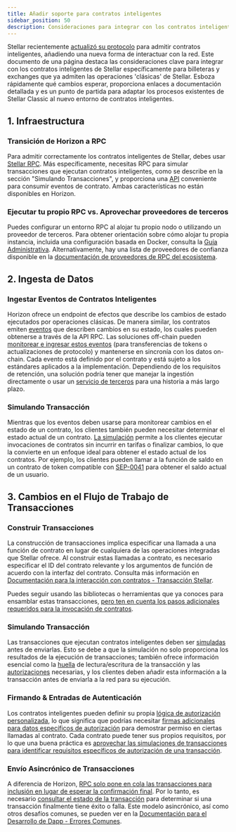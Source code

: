 ```yaml
---
title: Añadir soporte para contratos inteligentes
sidebar_position: 50
description: Consideraciones para integrar con los contratos inteligentes de Stellar específicamente para billeteras y exchanges
---
```


Stellar recientemente [actualizó su protocolo](https://stellar.org/blog/developers/protocol-20-preparing-smart-contracts-to-stellar) para admitir contratos inteligentes, añadiendo una nueva forma de interactuar con la red. Este documento de una página destaca las consideraciones clave para integrar con los contratos inteligentes de Stellar específicamente para billeteras y exchanges que ya admiten las operaciones 'clásicas' de Stellar. Esboza rápidamente qué cambios esperar, proporciona enlaces a documentación detallada y es un punto de partida para adaptar los procesos existentes de Stellar Classic al nuevo entorno de contratos inteligentes.

## 1. Infraestructura

### Transición de Horizon a RPC

Para admitir correctamente los contratos inteligentes de Stellar, debes usar [Stellar RPC](../../../data/apis/rpc). Más específicamente, necesitas RPC para simular transacciones que ejecutan contratos inteligentes, como se describe en la sección "Simulando Transacciones", y proporciona una [API](../../../data/apis/rpc/api-reference) conveniente para consumir eventos de contrato. Ambas características no están disponibles en Horizon.

### Ejecutar tu propio RPC vs. Aprovechar proveedores de terceros

Puedes configurar un entorno RPC al alojar tu propio nodo o utilizando un proveedor de terceros. Para obtener orientación sobre cómo alojar tu propia instancia, incluida una configuración basada en Docker, consulta la [Guía Administrativa](../../../data/apis/rpc/admin-guide). Alternativamente, hay una lista de proveedores de confianza disponible en la [documentación de proveedores de RPC del ecosistema](../../../data/apis/api-providers).

## 2. Ingesta de Datos

### Ingestar Eventos de Contratos Inteligentes

Horizon ofrece un endpoint de efectos que describe los cambios de estado ejecutados por operaciones clásicas. De manera similar, los contratos emiten [eventos](../../../learn/fundamentals/stellar-data-structures/events.mdx) que describen cambios en su estado, los cuales pueden obtenerse a través de la API RPC. Las soluciones off-chain pueden [monitorear e ingresar estos eventos](../../../build/guides/events/ingest.mdx) (para transferencias de tokens o actualizaciones de protocolo) y mantenerse en sincronía con los datos on-chain. Cada evento está definido por el contrato y está sujeto a los estándares aplicados a la implementación. Dependiendo de los requisitos de retención, una solución podría tener que manejar la ingestión directamente o usar un [servicio de terceros](../../../data/indexers/indexer-providers/indexer-providers.mdx) para una historia a más largo plazo.

### Simulando Transacción

Mientras que los eventos deben usarse para monitorear cambios en el estado de un contrato, los clientes también pueden necesitar determinar el estado actual de un contrato. [La simulación](../../../build/guides/transactions/simulateTransaction-Deep-Dive.mdx) permite a los clientes ejecutar invocaciones de contratos sin incurrir en tarifas o finalizar cambios, lo que la convierte en un enfoque ideal para obtener el estado actual de los contratos. Por ejemplo, los clientes pueden llamar a la función de saldo en un contrato de token compatible con [SEP-0041](https://github.com/stellar/stellar-protocol/blob/master/ecosystem/sep-0041.md) para obtener el saldo actual de un usuario.

## 3. Cambios en el Flujo de Trabajo de Transacciones

### Construir Transacciones

La construcción de transacciones implica especificar una llamada a una función de contrato en lugar de cualquiera de las operaciones integradas que Stellar ofrece. Al construir estas llamadas a contrato, es necesario especificar el ID del contrato relevante y los argumentos de función de acuerdo con la interfaz del contrato. Consulta más información en [Documentación para la interacción con contratos - Transacción Stellar](../../../learn/fundamentals/contract-development/contract-interactions/stellar-transaction.mdx).

Puedes seguir usando las bibliotecas o herramientas que ya conoces para ensamblar estas transacciones, [pero ten en cuenta los pasos adicionales requeridos para la invocación de contratos](../../../build/guides/transactions/invoke-contract-tx-sdk.mdx).

### Simulando Transacción

Las transacciones que ejecutan contratos inteligentes deben ser [simuladas](../../../build/guides/transactions/simulateTransaction-Deep-Dive.mdx) antes de enviarlas. Esto se debe a que la simulación no solo proporciona los resultados de la ejecución de transacciones; también ofrece información esencial como la [huella](../../../learn/fundamentals/contract-development/contract-interactions/transaction-simulation.mdx#footprint) de lectura/escritura de la transacción y las [autorizaciones](../../../learn/fundamentals/contract-development/contract-interactions/transaction-simulation.mdx#authorization) necesarias, y los clientes deben añadir esta información a la transacción antes de enviarla a la red para su ejecución.

### Firmando & Entradas de Autenticación

Los contratos inteligentes pueden definir su propia [lógica de autorización personalizada](../../../learn/fundamentals/contract-development/authorization.mdx), lo que significa que podrías necesitar [firmas adicionales para datos específicos de autorización](../../../learn/fundamentals/contract-development/contract-interactions/stellar-transaction.mdx#authorization-data) para demostrar permiso en ciertas llamadas al contrato. Cada contrato puede tener sus propios requisitos, por lo que una buena práctica es [aprovechar las simulaciones de transacciones para identificar requisitos específicos de autorización de una transacción](../../../learn/fundamentals/contract-development/contract-interactions/transaction-simulation.mdx#authorization).

### Envío Asincrónico de Transacciones

A diferencia de Horizon, [RPC solo pone en cola las transacciones para inclusión en lugar de esperar la confirmación final](../../../data/apis/rpc/api-reference/methods/sendTransaction). Por lo tanto, es necesario [consultar el estado de la transacción](../../../data/apis/rpc/api-reference/methods/getTransaction) para determinar si una transacción finalmente tiene éxito o falla. Este modelo asincrónico, así como otros desafíos comunes, se pueden ver en la [Documentación para el Desarrollo de Dapp - Errores Comunes](../../../build/guides/dapps/frontend-guide.mdx#7-common-pitfalls).
